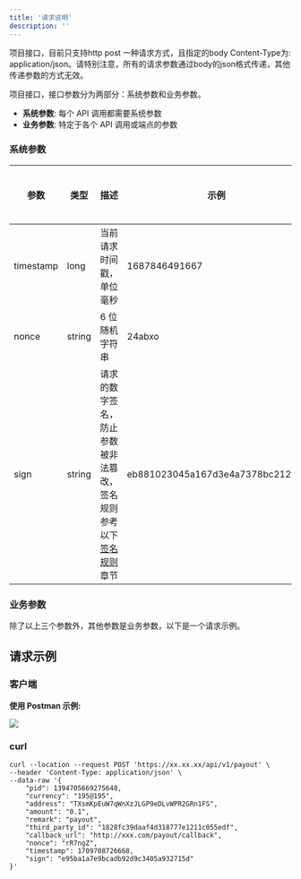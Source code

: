 ```yaml
---
title: '请求说明'
description: ''
---
```

<Info>
项目接口，目前只支持http post 一种请求方式，且指定的body Content-Type为: application/json。请特别注意，所有的请求参数通过body的json格式传递，其他传递参数的方式无效。
</Info>

项目接口，接口参数分为两部分：系统参数和业务参数。

* **系统参数**: 每个 API 调用都需要系统参数
* **业务参数**: 特定于各个 API 调用或端点的参数

### 系统参数

| 参数 | 类型   | 描述                                                                                                                                  | 示例                          | 是否必须 |
| --------- | ------ | -------------------------------------------------------------------------------------------------------------------------------------------- | -------------------------------- | -------- |
| timestamp | long   | 当前请求时间戳，单位毫秒                                                                                                    | 1687846491667                    | 是      |
| nonce     | string | 6 位随机字符串                                                                                                             | 24abxo                           | 是      |
| sign      | string | 请求的数字签名，防止参数被非法篡改，签名规则参考以下 [签名规则](/api-reference/signature) 章节 | eb881023045a167d3e4a7378bc212f53 | 是      |

### 业务参数

除了以上三个参数外，其他参数是业务参数，以下是一个请求示例。

## 请求示例

### 客户端

**使用 Postman 示例:**&#x20;

<img src="/images/requestDemo.png" />

### curl

```
curl --location --request POST 'https://xx.xx.xx/api/v1/payout' \
--header 'Content-Type: application/json' \
--data-raw '{
    "pid": 1394705669275648,
    "currency": "195@195",
    "address": "TXsmKpEuW7qWnXzJLGP9eDLvWPR2GRn1FS",
    "amount": "0.1",
    "remark": "payout",
    "third_party_id": "1828fc39daaf4d318777e1211c055edf",
    "callback_url": "http://xxx.com/payout/callback",
    "nonce": "rR7ngZ",
    "timestamp": 1709708726668,
    "sign": "e95ba1a7e9bcadb92d9c3405a932715d"
}'
```
